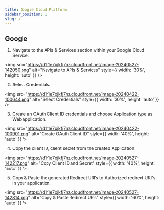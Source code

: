 ```yaml
---
title: Google Cloud Platform
sidebar_position: 1
slug: /
---
```

## Google

1. Navigate to the APIs & Services section within your Google Cloud Service.

<img src="https://d1r1e7xjkfj7nz.cloudfront.net/image-20240527-142050.png" alt="Navigate to APIs & Services" style={{ width: '30%', height: 'auto' }} />

2. Select Credentials.

<img src="https://d1r1e7xjkfj7nz.cloudfront.net/image-20240422-100644.png" alt="Select Credentials" style={{ width: '30%', height: 'auto' }} />

3. Create an OAuth Client ID credentials and choose Application type as Web application.

<img src="https://d1r1e7xjkfj7nz.cloudfront.net/image-20240422-100901.png" alt="Create OAuth Client ID" style={{ width: '40%', height: 'auto' }} />

4. Copy the client ID, client secret from the created Application.

<img src="https://d1r1e7xjkfj7nz.cloudfront.net/image-20240527-142217.png" alt="Copy Client ID and Secret" style={{ width: '40%', height: 'auto' }} />

5. Copy & Paste the generated Redirect URI’s to Authorized redirect URI's in your application.

<img src="https://d1r1e7xjkfj7nz.cloudfront.net/image-20240527-142814.png" alt="Copy & Paste Redirect URIs" style={{ width: '60%', height: 'auto' }} />
